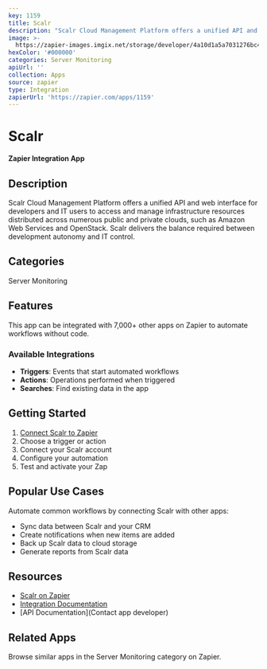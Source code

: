 ```yaml
---
key: 1159
title: Scalr
description: "Scalr Cloud Management Platform offers a unified API and web interface for developers and IT users to access and manage infrastructure resources distributed across numerous public and private clouds, such as Amazon Web Services and OpenStack.  Scalr delivers the balance required between development autonomy and IT control.\r\n"
image: >-
  https://zapier-images.imgix.net/storage/developer/4a10d1a5a7031276bc44f434e3d877b1.png?auto=format%2Ccompress&ixlib=python-3.0.0&q=50
hexColor: '#000000'
categories: Server Monitoring
apiUrl: ''
collection: Apps
source: zapier
type: Integration
zapierUrl: 'https://zapier.com/apps/1159'
---
```

# Scalr

**Zapier Integration App**

## Description

Scalr Cloud Management Platform offers a unified API and web interface for developers and IT users to access and manage infrastructure resources distributed across numerous public and private clouds, such as Amazon Web Services and OpenStack.  Scalr delivers the balance required between development autonomy and IT control.


## Categories

Server Monitoring

## Features

This app can be integrated with 7,000+ other apps on Zapier to automate workflows without code.

### Available Integrations

- **Triggers**: Events that start automated workflows
- **Actions**: Operations performed when triggered
- **Searches**: Find existing data in the app

## Getting Started

1. [Connect Scalr to Zapier](https://zapier.com/apps/1159)
2. Choose a trigger or action
3. Connect your Scalr account
4. Configure your automation
5. Test and activate your Zap

## Popular Use Cases

Automate common workflows by connecting Scalr with other apps:

- Sync data between Scalr and your CRM
- Create notifications when new items are added
- Back up Scalr data to cloud storage
- Generate reports from Scalr data

## Resources

- [Scalr on Zapier](https://zapier.com/apps/1159)
- [Integration Documentation](https://zapier.com/apps/1159/integrations)
- [API Documentation](Contact app developer)

## Related Apps

Browse similar apps in the Server Monitoring category on Zapier.
